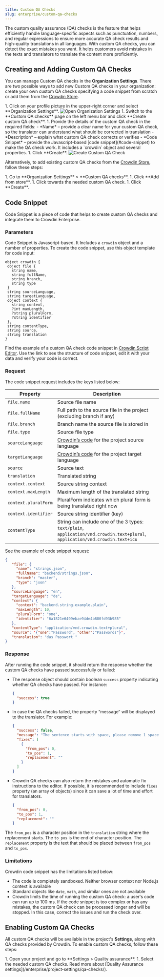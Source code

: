 ```yaml
---
title: Custom QA Checks
slug: enterprise/custom-qa-checks
---
```



The custom quality assurance (QA) checks is the feature that helps efficiently handle language-specific aspects such as punctuation, numbers, and regular expressions to ensure more accurate QA check results and high-quality translations in all languages. With custom QA checks, you can detect the exact mistakes you want. It helps customers avoid mistakes in the texts and translators to translate the content more proficiently.

## Creating and Adding Custom QA Checks

You can manage Custom QA checks in the **Organization Settings**. There are two possible ways to add new Custom QA checks in your organization: create your own custom QA checks specifying a code snippet from scratch or add them from the [Crowdin Store](https://store.crowdin.com/types/qa-check).

<Steps>
  1. Click on your profile picture in the upper-right corner and select **Organization Settings**. <Image src={organizationSettingsMenuItem} alt="Open Organization Settings" />
  1. Switch to the **Custom QA checks** page on the left menu bar and click **Create custom QA check**.
  1. Provide the details of the custom QA check in the required fields:
      - *Name* – provide a clear name for your custom QA check, so the translator can understand what should be corrected in translation
      - *Description* – explain what custom QA check corrects or verifies
      - *Code Snippet* – provide the Javascript-based [code snippet](#code-snippet) to make the QA check work. It includes a `crowdin` object and several properties.
  1. Click **Create**. <Image src={createCustomQAChecks} alt="Create Custom QA Check" />
</Steps>

Alternatively, to add existing custom QA checks from the [Crowdin Store](https://store.crowdin.com/types/qa-check), follow these steps:

<Steps>
  1. Go to **Organization Settings** > **Custom QA checks**.
  1. Click **Add from store**.
  1. Click <Icon name="mdi:plus" class="inline-icon" /> towards the needed custom QA check.
  1. Click **Create**.
</Steps>

## Code Snippet

Code Snippet is a piece of code that helps to create custom QA checks and integrate them to Crowdin Enterprise.

### Parameters

Code Snippet is Javascript-based. It Includes a `crowdin` object and a number of properties. To create the code snippet, use this object template for code input:

```text
object crowdin {
 object file {
   string name,
   string fullName,
   string branch,
   string type
 }
 string sourceLanguage,
 string targetLanguage,
 object context {
   string context,
   ?int maxLength,
   ?string pluralForm,
   ?string identifier
 },
 string contentType,
 string source,
 string translation
}
```

Find  the example of a custom QA check code snippet in [Crowdin Script Editor](https://crowdin.github.io/crowdin-script-editor/). Use the link to see the structure of code snippet, edit it with your data and verify your code is correct.

### Request

The code snippet request includes the keys listed below:

| Property<div class="w-48"></div> | Description                                                                                                                    |
|----------------------------------|--------------------------------------------------------------------------------------------------------------------------------|
| `file.name`                      | Source file name                                                                                                               |
| `file.fullName`                  | Full path to the source file in the project (excluding branch if any)                                                          |
| `file.branch`                    | Branch name the source file is stored in                                                                                       |
| `file.type`                      | Source file type                                                                                                               |
| `sourceLanguage`                 | [Crowdin’s code](https://developer.crowdin.com/language-codes/) for the project source language                                |
| `targetLanguage`                 | [Crowdin’s code](https://developer.crowdin.com/language-codes/) for the project target language                                |
| `source`                         | Source text                                                                                                                    |
| `translation`                    | Translated string                                                                                                              |
| `context.context`                | Source string context                                                                                                          |
| `context.maxLength`              | Maximum length of the translated string                                                                                        |
| `context.pluralForm`             | PluralForm indicates which plural form is being translated right now                                                           |
| `context.identifier`             | Source string identifier (key)                                                                                                 |
| `contentType`                    | String can include one of the 3 types: `text/plain`, `application/vnd.crowdin.text+plural`, `application/vnd.crowdin.text+icu` |

See the example of code snippet request:

```json
{
   "file": {
     "name": "strings.json",
     "fullName": "backend/strings.json",
     "branch": "master",
     "type": "json"
   },
   "sourceLanguage": "en",
   "targetLanguage": "de",
   "context": {
     "context": "backend.string.example.plain",
     "maxLength": 10,
     "pluralForm": "one",
     "identifier": "6a1821e6499ebae94de4b880fd93b985"
   },
   "contentType": "application/vnd.crowdin.text+plural",
   "source": '{"one":"Password", "other":"Passwords"}',
   "translation": "das Passwort "
}
```

### Response

After running the code snippet, it should return the response whether the custom QA checks have passed successfully or failed:

- The response object should contain boolean `success` property indicating whether QA checks have passed. For instance:
  ```json
  {
    "success": true
  }
  ```

- In case the QA checks failed, the property “message” will be displayed to the translator. For example:
  ```json
  {
    "success": false,
    "message": "The sentence starts with space, please remove 1 space at the beginning of the translation.",
    "fixes": [
      {
        "from_pos": 0,
        "to_pos": 1,
        "replacement": ""
      }
    ]
  }
  ```

- Crowdin QA checks can also return the mistakes and automatic fix instructions to the editor. If possible, it is recommended to include `fixes` property (an array of objects) since it can save a lot of time and effort for translators.
  ```json
  {
    "from_pos": 0,
    "to_pos": 1,
    "replacement": ""
  }
  ```

The `from_pos` is a character position in the `translation` string where the replacement starts. The `to_pos` is the end of character position. The `replacement` property is the text that should be placed between `from_pos` and `to_pos`.

### Limitations

Crowdin code snippet has the limitations listed below:

- The code is completely sandboxed. Neither browser context nor Node.js context is available
- Standard objects like `date`, `math`, and similar ones are not available
- Crowdin limits the time of running the custom QA check: a user's code can run up to 100 ms. If the code snippet is too complex or has any mistakes, the custom QA check can be processed longer and will be stopped. In this case, correct the issues and run the check over.

## Enabling Custom QA Checks

All custom QA checks will be available in the project's **Settings**, along with QA checks provided by Crowdin. To enable custom QA checks, follow these steps:

<Steps>
  1. Open your project and go to **Settings > Quality assurance**.
  1. Select the needed custom QA checks.
</Steps>

<ReadMore>
  Read more about [Quality Assurance settings](/enterprise/project-settings/qa-checks/).
</ReadMore>
